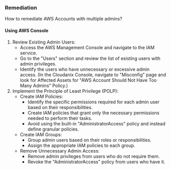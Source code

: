 ### Remediation

How to remediate AWS Accounts with multiple admins?

#### Using AWS Console

1. Review Existing Admin Users:
   - Access the AWS Management Console and navigate to the IAM service.
   - Go to the "Users" section and review the list of existing users with admin privileges.
   - Identify the users who have unnecessary or excessive admin access.
     (In the Cloudanix Console, navigate to "Misconfig" page and look for Affected Assets for "AWS Account Should Not Have Too Many Admins" Policy.)
2. Implement the Principle of Least Privilege (POLP):
   - Create IAM Policies: 
     - Identify the specific permissions required for each admin user based on their responsibilities.
     - Create IAM policies that grant only the necessary permissions needed to perform their tasks.
     - Avoid using the built-in "AdministratorAccess" policy and instead define granular policies.
   - Create IAM Groups: 
     - Group admin users based on their roles or responsibilities.
     - Assign the appropriate IAM policies to each group.
   - Remove Unnecessary Admin Access:
     - Remove admin privileges from users who do not require them.
     - Revoke the "AdministratorAccess" policy from users who have it.

